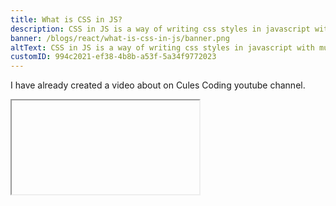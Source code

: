 ```yaml
---
title: What is CSS in JS?
description: CSS in JS is a way of writing css styles in javascript with much more flexiblity and features.
banner: /blogs/react/what-is-css-in-js/banner.png
altText: CSS in JS is a way of writing css styles in javascript with much more flexiblity and features.
customID: 994c2021-ef38-4b8b-a53f-5a34f9772023
---
```


I have already created a video about on Cules Coding youtube channel.

<Iframe  videoID='Be_C_Op8Tx8' title="What is CSS in JS?" /> 

## Why CSS in JS?
Suppose you have a large scale application with a lot of components.
![Alt Text](https://dev-to-uploads.s3.amazonaws.com/uploads/articles/3hhjzdbu5um2857caf7t.png)

Each components has different styles. So you add class names to them. Those
class names have some styling.
![Alt Text](https://dev-to-uploads.s3.amazonaws.com/uploads/articles/0hkzh47zyoul3gidtuwm.png)

Now it is easy to mess up with component names like the picture below.
![Alt Text](https://dev-to-uploads.s3.amazonaws.com/uploads/articles/5agb2rilnuuzi6xe20gi.png)


And your whole layout breaks like this.
// gif

## How can this problem be solved?
The solution is `Scoping CSS`. Instead of writing css globaly in css styles, what if we can write them inside
the component. Then the css styles won't affect other components. 

### But how do we do something like this? 
This is where css-in-js comes into play. Css in js is writing css inside
javascript. And we want to write css inside javascript. Now, what css-in-js
libary will do is, it will generate a unique class name to the component. And
that class will have all the styles. 
![Alt Text](https://dev-to-uploads.s3.amazonaws.com/uploads/articles/z7ugl99slnpqje0d5z8v.png)

It will add a unique hash to the class name. Just because the hash will be
unique, that's why all the component will have different style. Now we have
Scoping CSS.

## How do we write CSS in JS?
There are bunch of libraries out there. Popular ones are:

  - [ Styled Component ](https://styled-components.com/)
  - [ JSS ](https://cssinjs.org/)
  - [ Emotion ](https://emotion.sh/docs)

![Alt Text](https://dev-to-uploads.s3.amazonaws.com/uploads/articles/nxfggd0gqpxo6gwgjef9.png)

I like the Styled Component most. You can use whatever you want.

## Don't think that all you can do with css-in-js is write scoping Css.
There are a lot of features that those libraries provides us. Like theming,
props adaption, extending style and so on.

And also remember you are writing in JavaScript. That means you can create your
functionalities and features. So, don't let yourself restrict witin libary
features.

To learn more watch the Video. 
<Iframe  videoID='Be_C_Op8Tx8' title="What is CSS in JS?" /> 


That's it for today. If you have any question, please contact me on social media as @thatanjan. I would love to hear from you. I daily post content there.
So stay safe and good bye.

### About me:

#### Who am I?

My name is Anjan. I am a full stack web developer from Dhaka, Bangladesh.

#### What problems do I solve?

I can create complex full stack web applications like social media application, blogging, e-commerce website and many more.

#### Why do I do what I do?

I love to solve problems and develop new ideas. I also enjoy sharing my knowledge to other people who are wiling to learn. That's why I write blog posts and run a youtube channel called [Cules Coding](https://www.youtube.com/channel/UCBaGowNYTUsm3IDaHbLRMYw?sub_confirmation=1)

#### Think we should work together?

##### Feel free to contact me

Email: anjancules@gmail.com

linkedin: [@thatanjan](https://linkedin.com/in/thatanjan/)

portofolio: [anjan](https://anjan.vercel.app/)

Github: [@thatanjan](https://github.com/thatAnjan/)

Instagram (personal): [@thatanjan](https://instagram.com/thatAnjan/)

Instagram (youtube channel): [@thatanjan](https://instagram.com/cules_coding/)

twitter: [@thatanjan](https://twitter.com/thatAnjan)

#### About My channel:

#### Why would you subscribe to [Cules Coding](https://www.youtube.com/channel/UCBaGowNYTUsm3IDaHbLRMYw?sub_confirmation=1)?

[ Cules Coding ](https://www.youtube.com/channel/UCBaGowNYTUsm3IDaHbLRMYw?sub_confirmation=1) will teach you full stack development. I will teach you not only the basic concepts but also the advanced concepts that other youtube channels don't cover. I will also teach you Data Structures and Algorithms with abstraction and without Math. You will also find many tutorials about developer tools and technologies. I also explain advanced concepts and technologies with simplicity.

#### So what are you waiting for?

Subscribe to [Cules Coding](https://www.youtube.com/channel/UCBaGowNYTUsm3IDaHbLRMYw?sub_confirmation=1)
so that my friend you don't miss any of these cool stuffs.
